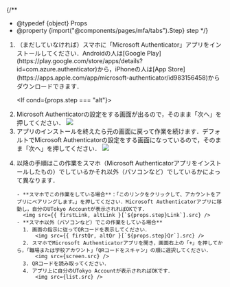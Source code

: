 

{/**
  * @typedef {object} Props
  * @property {import("@components/pages/mfa/tabs").Step} step
  */}

<ol>
  <li>
    <If cond={props.step === "alt"}>（まだしていなければ）</If>スマホに「Microsoft Authenticator」アプリをインストールしてください．Androidの人は[Google Play](https://play.google.com/store/apps/details?id=com.azure.authenticator)から，iPhoneの人は[App Store](https://apps.apple.com/app/microsoft-authenticator/id983156458)からダウンロードできます．
  </li>

  <If cond={props.step === "alt"}>
    <Fragment>
      <AltAddMethod selection="「認証アプリ」" />
      <li>
        Microsoft Authenticatorの設定をする画面が出るので，そのまま「次へ」を押してください．
        <img src={altNext.src}/>
      </li>
    </Fragment>
    <Fragment slot="else">
      <li>
        アプリのインストールを終えたら元の画面に戻って作業を続けます．デフォルトでMicrosoft Authenticatorの設定をする画面になっているので，そのまま「次へ」を押してください．
        <img src={firstNext.src} />
      </li>
    </Fragment>
  </If>

  <li>
    以降の手順はこの作業をスマホ（Microsoft Authenticatorアプリをインストールしたもの）でしているかそれ以外（パソコンなど）でしているかによって異なります．

    - **スマホでこの作業をしている場合**：「このリンクをクリックして、アカウントをアプリにペアリングします。」を押してください．Microsoft Authenticatorアプリに移動し，自分のUTokyo Accountが表示されればOKです．
      <img src={{ firstLink, altLink }[`${props.step}Link`].src} />
    - **スマホ以外（パソコンなど）でこの作業をしている場合**
      1. 画面の指示に従ってQRコードを表示してください．
          <img src={{ firstQr, altQr }[`${props.step}Qr`].src} />
      2. スマホでMicrosoft Authenticatorアプリを開き，画面右上の「+」を押してから，「職場または学校アカウント」「QRコードをスキャン」の順に選択してください．
          <img src={screen.src} />
      3. QRコードを読み取ってください．
      4. アプリ上に自分のUTokyo Accountが表示されればOKです．
          <img src={list.src} />
  </li>
</ol>
